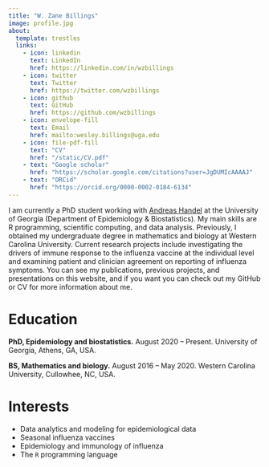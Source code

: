 ```yaml
---
title: "W. Zane Billings"
image: profile.jpg
about:
  template: trestles
  links:
    - icon: linkedin
      text: LinkedIn
      href: https://linkedin.com/in/wzbillings
    - icon: twitter
      text: Twitter
      href: https://twitter.com/wzbillings
    - icon: github
      text: GitHub
      href: https://github.com/wzbillings
    - icon: envelope-fill
      text: Email
      href: mailto:wesley.billings@uga.edu
    - icon: file-pdf-fill
      text: "CV"
      href: "/static/CV.pdf"
    - text: "Google scholar"
      href: "https://scholar.google.com/citations?user=JgDUMIcAAAAJ"
    - text: "ORCid"
      href: "https://orcid.org/0000-0002-0184-6134"
---
```


I am currently a PhD student working with [Andreas Handel](http://handelgroup.publichealth.uga.edu/) at the University of Georgia (Department of Epidemiology & Biostatistics). My main skills are R programming, scientific computing, and data analysis. Previously, I obtained my undergraduate degree in mathematics and biology at Western Carolina University. Current research projects include investigating the drivers of immune response to the influenza vaccine at the individual level and examining patient and clinician agreement on reporting of influenza symptoms. You can see my publications, previous projects, and presentations on this website, and if you want you can check out my GitHub or CV for more information about me.

# Education

**PhD, Epidemiology and biostatistics.** August 2020 -- Present. University of Georgia, Athens, GA, USA.

**BS, Mathematics and biology.** August 2016 -- May 2020. Western Carolina University, Cullowhee, NC, USA.

# Interests

* Data analytics and modeling for epidemiological data
* Seasonal influenza vaccines
* Epidemiology and immunology of influenza
* The `R` programming language
